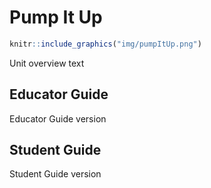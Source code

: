 # Pump It Up
```r
knitr::include_graphics("img/pumpItUp.png")
```
Unit overview text

## Educator Guide
Educator Guide version

## Student Guide
Student Guide version